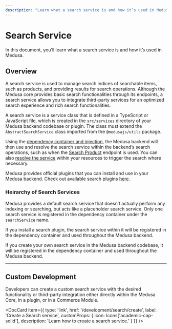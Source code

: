 ```yaml
---
description: "Learn what a search service is and how it’s used in Medusa. A search service is used to manage search indices of searchable items, such as products, and providing results for search operations."
---
```



# Search Service

In this document, you’ll learn what a search service is and how it’s used in Medusa.

## Overview

A search service is used to manage search indices of searchable items, such as products, and providing results for search operations. Although the Medusa core provides basic search functionalities through its endpoints, a search service allows you to integrate third-party services for an optimized search experience and rich search functionalities.

A search service is a service class that is defined in a TypeScript or JavaScript file, which is created in the `src/services` directory of your Medusa backend codebase or plugin. The class must extend the `AbstractSearchService` class imported from the `@medusajs/utils` package.

Using the [dependency container and injection](../fundamentals/dependency-injection.md), the Medusa backend will then use and resolve the search service within the backend’s search operations, such as when the [Search Product](/api/store#tag/Products/operation/PostProductsSearch) endpoint is used. You can also [resolve the service](../services/create-service.md#use-a-service) within your resources to trigger the search where necessary.

Medusa provides official plugins that you can install and use in your Medusa backend. Check out available search plugins [here](../../plugins/search/index.mdx).

### Heirarchy of Search Services

Medusa provides a default search service that doesn’t actually perform any indexing or searching, but acts like a placeholder search service. Only one search service is registered in the dependency container under the `searchService` name.

If you install a search plugin, the search service within it will be registered in the dependency container and used throughout the Medusa backend.

If you create your own search service in the Medusa backend codebase, it will be registered in the dependency container and used throughout the Medusa backend.

---

## Custom Development

Developers can create a custom search service with the desired functionality or third-party integration either directly within the Medusa Core, in a plugin, or in a Commerce Module.

<DocCard item={{
  type: 'link',
  href: '/development/search/create',
  label: 'Create a Search service',
  customProps: {
    icon: Icons['academic-cap-solid'],
    description: 'Learn how to create a search service.'
  }
}} />